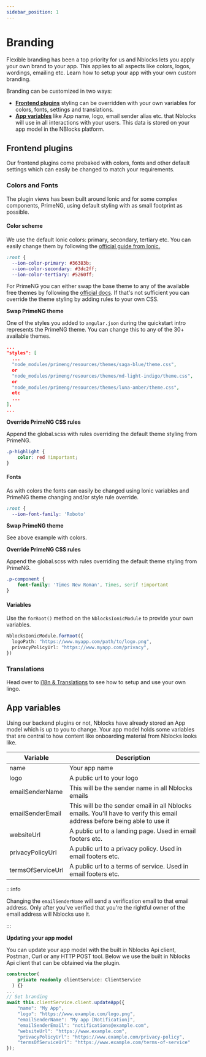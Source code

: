 ```yaml
---
sidebar_position: 1
---
```


# Branding
Flexible branding has been a top priority for us and Nblocks lets you apply your own brand to your app. This applies to all aspects like colors, logos, wordings, emailing etc. Learn how to setup your app with your own custom branding.

Branding can be customized in two ways:
* [**Frontend plugins**](#frontend-plugins) styling can be overridden with your own variables for colors, fonts, settings and translations.
* [**App variables**](#app-variables) like App name, logo, email sender alias etc. that Nblocks will use in all interactions with your users. This data is stored on your app model in the NBlocks platform.


## Frontend plugins
Our frontend plugins come prebaked with colors, fonts and other default settings which can easily be changed to match your requirements.

### Colors and Fonts
<Tabs>
<TabItem value="ionic" label="Ionic" default>

The plugin views has been built around Ionic and for some complex components, PrimeNG, using default styling with as small footprint as possible.
#### Color scheme
We use the default Ionic colors: primary, secondary, tertiary etc. You can easily change them by following the [official guide from Ionic.](https://ionicframework.com/docs/theming/css-variables)
```css title="src/theme/variables.scss"
:root {
  --ion-color-primary: #36383b;
  --ion-color-secondary: #3dc2ff;
  --ion-color-tertiary: #5260ff;
```

For PrimeNG you can either swap the base theme to any of the available free themes by following the [official docs](https://www.primefaces.org/primeng/v12-lts/#/setup).
If that's not sufficient you can override the theme styling by adding rules to your own CSS.

**Swap PrimeNG theme**

One of the styles you added to `angular.json` during the quickstart intro represents the PrimeNG theme. You can change this to any of the 30+ available themes.
```json title="angular.json"
...
"styles": [
  ...
  "node_modules/primeng/resources/themes/saga-blue/theme.css",
  or
  "node_modules/primeng/resources/themes/md-light-indigo/theme.css",
  or
  "node_modules/primeng/resources/themes/luna-amber/theme.css",
  etc
  ...
],
...
```

**Override PrimeNG CSS rules**

Append the global.scss with rules overriding the default theme styling from PrimeNG.
```css title="src/global.scss"
.p-highlight {
    color: red !important;
}
```

#### Fonts
As with colors the fonts can easily be changed using Ionic variables and PrimeNG theme changing and/or style rule override.

```css title="src/theme/variables.scss"
:root {
  --ion-font-family: 'Roboto'
```

**Swap PrimeNG theme**

See above example with colors.

**Override PrimeNG CSS rules**

Append the global.scss with rules overriding the default theme styling from PrimeNG.
```css title="src/global.scss"
.p-component {
    font-family: 'Times New Roman', Times, serif !important
}
```

#### Variables
Use the `forRoot()` method on the `NblocksIonicModule` to provide your own variables.

```typescript title="src/app/app.module.ts"
NblocksIonicModule.forRoot({
  logoPath: "https://www.myapp.com/path/to/logo.png",
  privacyPolicyUrl: "https://www.myapp.com/privacy",
})
```
</TabItem>
</Tabs>

### Translations
Head over to [i18n & Translations](./translations) to see how to setup and use your own lingo.

## App variables
Using our backend plugins or not, Nblocks have already stored an App model which is up to you to change.
Your app model holds some variables that are central to how content like onboarding material from Nblocks looks like.

| Variable          | Description |
| -----------       | ----------- |
| name              | Your app name |
| logo              | A public url to your logo |
| emailSenderName   | This will be the sender name in all Nblocks emails |
| emailSenderEmail  | This will be the sender email in all Nblocks emails. You'll have to verify this email address before being able to use it |
| websiteUrl        | A public url to a landing page. Used in email footers etc. |
| privacyPolicyUrl  | A public url to a privacy policy. Used in email footers etc. |
| termsOfServiceUrl | A public url to a terms of service. Used in email footers etc.  |

:::info

Changing the `emailSenderName` will send a verification email to that email address. 
Only after you've verified that you're the rightful owner of the email address will Nblocks use it.

:::

**Updating your app model**

You can update your app model with the built in Nblocks Api client, Postman, Curl or any HTTP POST tool. 
Below we use the built in Nblocks Api client that can be obtained via the plugin.
<Tabs>
<TabItem value="nestjs" label="NestJS" default>

```typescript
constructor(
    private readonly clientService: ClientService
  ) {}
...
// Set branding
await this.clientService.client.updateApp({
    "name": "My App",
    "logo": "https://www.example.com/logo.png",
    "emailSenderName": "My app [Notification]",
    "emailSenderEmail": "notifications@example.com",
    "websiteUrl": "https://www.example.com",
    "privacyPolicyUrl": "https://www.example.com/privacy-policy",
    "termsOfServiceUrl": "https://www.example.com/terms-of-service"
});
```

</TabItem>
</Tabs>
